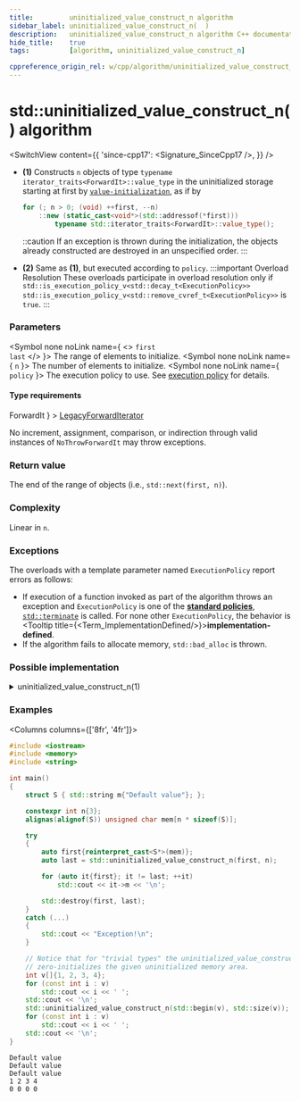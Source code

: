 ```yaml
---
title:         uninitialized_value_construct_n algorithm
sidebar_label: uninitialized_value_construct_n(  )
description:   uninitialized_value_construct_n algorithm C++ documentation
hide_title:    true
tags:          [algorithm, uninitialized_value_construct_n]

cppreference_origin_rel: w/cpp/algorithm/uninitialized_value_construct_n
---
```



<!-- Terms -->

<!----------------- Codes ---------------------->


# std::uninitialized_value_construct_n() algorithm

<SwitchView content={{
  'since-cpp17': <Signature_SinceCpp17 />,
}} />

- **(1)** Constructs `n` objects of type `typename iterator_traits<ForwardIt>::value_type` in the uninitialized storage
  starting at first by [`value-initialization`](#), as if by
  ```cpp
  for (; n > 0; (void) ++first, --n)
      ::new (static_cast<void*>(std::addressof(*first)))
          typename std::iterator_traits<ForwardIt>::value_type();
  ```

  ::caution
  If an exception is thrown during the initialization, the objects already constructed are destroyed in an unspecified order.
  :::

 - **(2)** Same as **(1)**, but executed according to `policy`.
  :::important Overload Resolution
  These overloads participate in overload resolution only if
  <Until v='cpp20'> <code>std::is_execution_policy_v&lt;std::decay_t&lt;ExecutionPolicy&gt;&gt;</code> </Until> <Since v='cpp20'> <code>std::is_execution_policy_v&lt;std::remove_cvref_t&lt;ExecutionPolicy&gt;&gt;</code> </Since> is <code>true</code>.
  :::

### Parameters

<SymbolTable>

  <Symbol none noLink name={ <> <code>first</code> <br/> <code>last</code> </> }>
    The range of elements to initialize.
  </Symbol>
  <Symbol none noLink name={ <code>n</code> }>
    The number of elements to initialize.
  </Symbol>
  <Symbol none noLink name={ <code>policy</code> }>
    The execution policy to use. See <a href="">execution policy</a> for details.
  </Symbol>

</SymbolTable>

#### Type requirements

<SymbolTable>
  <Symbol none noLink name={ <code>ForwardIt</code> } >
    <a href="/docs/named_req/LegacyForwardIterator">LegacyForwardIterator</a>
  </Symbol>
</SymbolTable>

No increment, assignment, comparison, or indirection through valid instances of `NoThrowForwardIt` may throw exceptions.

### Return value

The end of the range of objects (i.e., `std::next(first, n)`).

### Complexity

Linear in `n`.

### Exceptions

The overloads with a template parameter named `ExecutionPolicy` report errors as follows:
- If execution of a function invoked as part of the algorithm throws an exception and `ExecutionPolicy` is one of the [**standard policies**](#), [`std::terminate`](#) is called.
	For none other `ExecutionPolicy`, the behavior is <Tooltip title={<Term_ImplementationDefined/>}>**implementation-defined**</Tooltip>.
- If the algorithm fails to allocate memory, `std::bad_alloc` is thrown.

### Possible implementation

<details>
<summary>uninitialized_value_construct_n(1)</summary>

```cpp
template<class ForwardIt, class Size>
ForwardIt uninitialized_value_construct_n(ForwardIt first, Size n)
{
    using T = typename std::iterator_traits<ForwardIt>::value_type;
    ForwardIt current = first;
    try
    {
        for (; n > 0 ; (void) ++current, --n)
            ::new (const_cast<void*>(static_cast<const volatile void*>(
                std::addressof(*current)))) T();
        return current;
    }
    catch (...)
    {
        std::destroy(first, current);
        throw;
    }
}
```

</details>

### Examples

<Columns columns={['8fr', '4fr']}>
<div>

```cpp title='Main.cpp' showLineNumbers
#include <iostream>
#include <memory>
#include <string>

int main()
{
    struct S { std::string m{"Default value"}; };

    constexpr int n{3};
    alignas(alignof(S)) unsigned char mem[n * sizeof(S)];

    try
    {
        auto first{reinterpret_cast<S*>(mem)};
        auto last = std::uninitialized_value_construct_n(first, n);

        for (auto it{first}; it != last; ++it)
            std::cout << it->m << '\n';

        std::destroy(first, last);
    }
    catch (...)
    {
        std::cout << "Exception!\n";
    }

    // Notice that for "trivial types" the uninitialized_value_construct_n
    // zero-initializes the given uninitialized memory area.
    int v[]{1, 2, 3, 4};
    for (const int i : v)
        std::cout << i << ' ';
    std::cout << '\n';
    std::uninitialized_value_construct_n(std::begin(v), std::size(v));
    for (const int i : v)
        std::cout << i << ' ';
    std::cout << '\n';
}
```

</div>
<div>

```plaintext title="Output"
Default value
Default value
Default value
1 2 3 4
0 0 0 0
```

</div>
</Columns>

